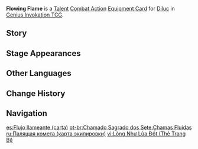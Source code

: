 {{About|the [[Genius Invokation TCG]] Equipment Card|[[Diluc]]'s Constellation 4|Flowing Flame}}
{{Genius Invokation TCG Infobox
|title     = Flowing Flame
|id        = 213011
|image     = Flowing Flame Equipment Card.png
|type      = Equipment Card
|group     = Talent;Combat Action
|character = Diluc
|skill     = Searing Onslaught
|effect    = '''Combat Action''': When your active character is '''Diluc''', equip this card.<br>After Diluc equips this card, immediately use '''[[Searing Onslaught (Character Card Talent)|Searing Onslaught]]''' once.<br>When your Diluc, who has this card equipped, uses '''Searing Onslaught''' for the second and third times in one Round, spend 1 less {{TCG Icon|Pyro Cost|notext=1}} {{Color|Pyro Die}}.
|matching  = 3
|element   = Pyro
|source1   = Achieve victory within 6 Rounds in [[Genius Invokation TCG/Stage/Diluc/Friendly Fracas|Friendly Fracas (Diluc)]]
|source2   = Win with less than 2 characters defeated in [[Genius Invokation TCG/Stage/Diluc/Friendly Fracas|Friendly Fracas (Diluc)]]
}}
'''Flowing Flame''' is a [[Talent Card|Talent]] [[Combat Action Card|Combat Action]] [[Equipment Card]] for [[Diluc (Character Card)|Diluc]] in [[Genius Invokation TCG]].

==Story==
{{Description|A simple way out of perilous situations.|title=Diluc: Flowing Flame}}

==Stage Appearances==
{{Genius Invokation TCG Stage Appearances}}

==Other Languages==
{{Other Languages|Transclude=Flowing Flame}}

==Change History==
{{Change History|3.3}}

==Navigation==
{{Genius Invokation TCG Navbox|Equipment Card}}

[[es:Flujo llameante (carta)]]
[[pt-br:Chamado Sagrado dos Sete:Chamas Fluidas]]
[[ru:Палящая комета (карта экипировки)]]
[[vi:Lòng Như Lửa Đốt (Thẻ Trang Bị)]]